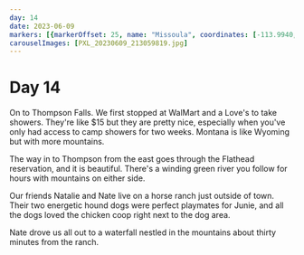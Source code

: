 ```yaml
---
day: 14
date: 2023-06-09
markers: [{markerOffset: 25, name: "Missoula", coordinates: [-113.9940, 46.8721]},{markerOffset: -15, name: "Thompson Falls", coordinates: [-115.3374, 47.5955]}]
carouselImages: [PXL_20230609_213059819.jpg]
---
```

# Day 14

On to Thompson Falls. We first stopped at WalMart and a Love's to take showers. They're like $15 but they are pretty nice, especially when you've only had access to camp showers for two weeks. Montana is like Wyoming but with more mountains.

The way in to Thompson from the east goes through the Flathead reservation, and it is beautiful. There's a winding green river you follow for hours with mountains on either side.

Our friends Natalie and Nate live on a horse ranch just outside of town. Their two energetic hound dogs were perfect playmates for Junie, and all the dogs loved the chicken coop right next to the dog area.

Nate drove us all out to a waterfall nestled in the mountains about thirty minutes from the ranch.
